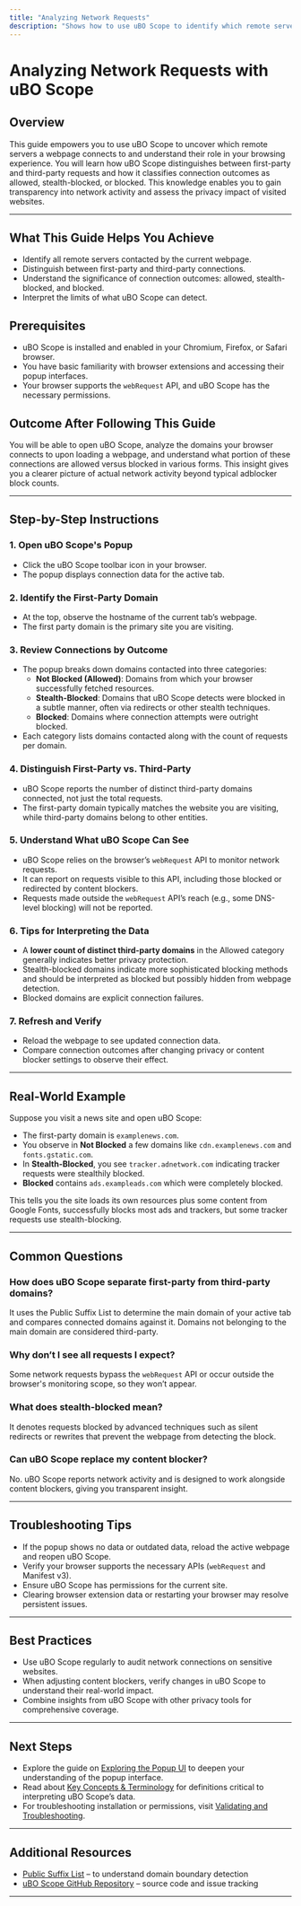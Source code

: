 ```yaml
---
title: "Analyzing Network Requests"
description: "Shows how to use uBO Scope to identify which remote servers a webpage contacts, separating first-party from third-party requests. Explains what the extension can and cannot see, with tips for distinguishing allowed, stealth, and blocked outcomes."
---
```


# Analyzing Network Requests with uBO Scope

## Overview
This guide empowers you to use uBO Scope to uncover which remote servers a webpage connects to and understand their role in your browsing experience. You will learn how uBO Scope distinguishes between first-party and third-party requests and how it classifies connection outcomes as allowed, stealth-blocked, or blocked. This knowledge enables you to gain transparency into network activity and assess the privacy impact of visited websites.

---

## What This Guide Helps You Achieve
- Identify all remote servers contacted by the current webpage.
- Distinguish between first-party and third-party connections.
- Understand the significance of connection outcomes: allowed, stealth-blocked, and blocked.
- Interpret the limits of what uBO Scope can detect.

## Prerequisites
- uBO Scope is installed and enabled in your Chromium, Firefox, or Safari browser.
- You have basic familiarity with browser extensions and accessing their popup interfaces.
- Your browser supports the `webRequest` API, and uBO Scope has the necessary permissions.

## Outcome After Following This Guide
You will be able to open uBO Scope, analyze the domains your browser connects to upon loading a webpage, and understand what portion of these connections are allowed versus blocked in various forms. This insight gives you a clearer picture of actual network activity beyond typical adblocker block counts.

---

## Step-by-Step Instructions

### 1. Open uBO Scope's Popup
- Click the uBO Scope toolbar icon in your browser.
- The popup displays connection data for the active tab.

### 2. Identify the First-Party Domain
- At the top, observe the hostname of the current tab’s webpage.
- The first party domain is the primary site you are visiting.

### 3. Review Connections by Outcome
- The popup breaks down domains contacted into three categories:
  - **Not Blocked (Allowed)**: Domains from which your browser successfully fetched resources.
  - **Stealth-Blocked**: Domains that uBO Scope detects were blocked in a subtle manner, often via redirects or other stealth techniques.
  - **Blocked**: Domains where connection attempts were outright blocked.
- Each category lists domains contacted along with the count of requests per domain.

### 4. Distinguish First-Party vs. Third-Party
- uBO Scope reports the number of distinct third-party domains connected, not just the total requests.
- The first-party domain typically matches the website you are visiting, while third-party domains belong to other entities.

### 5. Understand What uBO Scope Can See
- uBO Scope relies on the browser’s `webRequest` API to monitor network requests.
- It can report on requests visible to this API, including those blocked or redirected by content blockers.
- Requests made outside the `webRequest` API’s reach (e.g., some DNS-level blocking) will not be reported.

### 6. Tips for Interpreting the Data
- A **lower count of distinct third-party domains** in the Allowed category generally indicates better privacy protection.
- Stealth-blocked domains indicate more sophisticated blocking methods and should be interpreted as blocked but possibly hidden from webpage detection.
- Blocked domains are explicit connection failures.

### 7. Refresh and Verify
- Reload the webpage to see updated connection data.
- Compare connection outcomes after changing privacy or content blocker settings to observe their effect.

---

## Real-World Example
Suppose you visit a news site and open uBO Scope:

- The first-party domain is `examplenews.com`.
- You observe in **Not Blocked** a few domains like `cdn.examplenews.com` and `fonts.gstatic.com`.
- In **Stealth-Blocked**, you see `tracker.adnetwork.com` indicating tracker requests were stealthily blocked.
- **Blocked** contains `ads.exampleads.com` which were completely blocked.

This tells you the site loads its own resources plus some content from Google Fonts, successfully blocks most ads and trackers, but some tracker requests use stealth-blocking.

---

## Common Questions

### How does uBO Scope separate first-party from third-party domains?
It uses the Public Suffix List to determine the main domain of your active tab and compares connected domains against it. Domains not belonging to the main domain are considered third-party.

### Why don’t I see all requests I expect?
Some network requests bypass the `webRequest` API or occur outside the browser's monitoring scope, so they won’t appear.

### What does stealth-blocked mean?
It denotes requests blocked by advanced techniques such as silent redirects or rewrites that prevent the webpage from detecting the block.

### Can uBO Scope replace my content blocker?
No. uBO Scope reports network activity and is designed to work alongside content blockers, giving you transparent insight.

---

## Troubleshooting Tips

- If the popup shows no data or outdated data, reload the active webpage and reopen uBO Scope.
- Verify your browser supports the necessary APIs (`webRequest` and Manifest v3).
- Ensure uBO Scope has permissions for the current site.
- Clearing browser extension data or restarting your browser may resolve persistent issues.

---

## Best Practices

- Use uBO Scope regularly to audit network connections on sensitive websites.
- When adjusting content blockers, verify changes in uBO Scope to understand their real-world impact.
- Combine insights from uBO Scope with other privacy tools for comprehensive coverage.

---

## Next Steps
- Explore the guide on [Exploring the Popup UI](/guides/getting-started/first-look-at-the-popup) to deepen your understanding of the popup interface.
- Read about [Key Concepts & Terminology](/overview/core-concepts-architecture/network-terminology) for definitions critical to interpreting uBO Scope’s data.
- For troubleshooting installation or permissions, visit [Validating and Troubleshooting](/getting-started/first-use-setup/validating-installation).

---

## Additional Resources
- [Public Suffix List](https://publicsuffix.org/) – to understand domain boundary detection
- [uBO Scope GitHub Repository](https://github.com/gorhill/uBO-Scope) – source code and issue tracking


---
